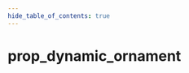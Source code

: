 ```yaml
---
hide_table_of_contents: true
---
```


<!---
!!!!!!
THIS PAGE IS AUTOGENERATED FROM GAME FGD DEFINITIONS!
DO NOT EDIT MANUALLY!
!!!!!!

In order to make edits, you can make an annotation file in /fgd_dump_overrides
-->


# prop_dynamic_ornament



<Tabs queryString="game">
    
<TabItem value="cs2" label="Counter-Strike 2">
    <CS2Page />
</TabItem>

<TabItem value="steamvr" label="SteamVR Home">
    <STEAMVRPage />
</TabItem>

<TabItem value="dota2" label="Dota 2">
    <DOTA2Page />
</TabItem>

<TabItem value="hla" label="Half-Life: Alyx">
    <HLAPage />
</TabItem>

</Tabs>

